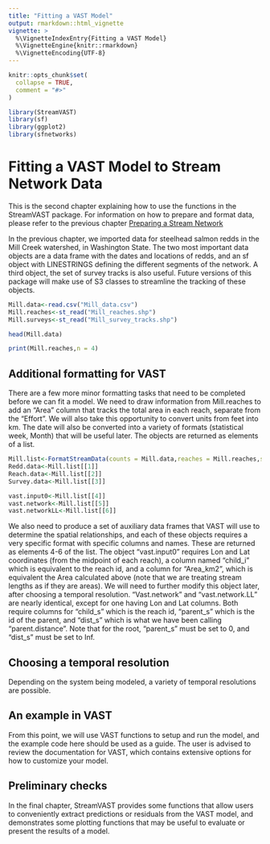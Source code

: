 ```yaml
---
title: "Fitting a VAST Model"
output: rmarkdown::html_vignette
vignette: >
  %\VignetteIndexEntry{Fitting a VAST Model}
  %\VignetteEngine{knitr::rmarkdown}
  %\VignetteEncoding{UTF-8}
---
```

```r
knitr::opts_chunk$set(
  collapse = TRUE,
  comment = "#>"
)
```

```r
library(StreamVAST)
library(sf)
library(ggplot2)
library(sfnetworks)
```

# Fitting a VAST Model to Stream Network Data
This is the second chapter explaining how to use the functions in the StreamVAST package. For information on how to prepare and format data, please refer to the previous chapter [Preparing a Stream Network](articles/shape_prep.html)

In the previous chapter, we imported data for steelhead salmon redds in the Mill Creek watershed, in Washington State. The two most important data objects are a data frame with the dates and locations of redds, and an sf object with LINESTRINGS defining the different segments of the network. A third object, the set of survey tracks is also useful. Future versions of this package will make use of S3 classes to streamline the tracking of these objects.

```r
Mill.data<-read.csv("Mill_data.csv")
Mill.reaches<-st_read("Mill_reaches.shp")
Mill.surveys<-st_read("Mill_survey_tracks.shp")
```

```r
head(Mill.data)
```

```r
print(Mill.reaches,n = 4)
```

## Additional formatting for VAST
There are a few more minor formatting tasks that need to be completed before we can fit a model. We need to draw information from Mill.reaches to add an "Area" column that tracks the total area in each reach, separate from the "Effort". We will also take this opportunity to convert units from feet into km. The date will also be converted into a variety of formats (statistical week, Month) that will be useful later. The objects are returned as elements of a list. 

```r
Mill.list<-FormatStreamData(counts = Mill.data,reaches = Mill.reaches,surveys = Mill.surveys,unit.conv = .0003048)
Redd.data<-Mill.list[[1]]
Reach.data<-Mill.list[[2]]
Survey.data<-Mill.list[[3]]

vast.input0<-Mill.list[[4]]
vast.network<-Mill.list[[5]]
vast.networkLL<-Mill.list[[6]]
```

We also need to produce a set of auxiliary data frames that VAST will use to determine the spatial relationships, and each of these objects requires a very specific format with specific columns and names. These are returned as elements 4-6 of the list. The object "vast.input0" requires Lon and Lat coordinates (from the midpoint of each reach), a column named "child_i" which is equivalent to the reach id, and a column for "Area_km2", which is equivalent the Area calculated above (note that we are treating stream lengths as if they are areas). We will need to further modify this object later, after choosing a temporal resolution.
"Vast.network" and "vast.network.LL" are nearly identical, except for one having Lon and Lat columns. Both require columns for "child_s" which is the reach id, "parent_s" which is the id of the parent, and "dist_s" which is what we have been calling "parent.distance". Note that for the root, "parent_s" must be set to 0, and "dist_s" must be set to Inf. 

## Choosing a temporal resolution
Depending on the system being modeled, a variety of temporal resolutions are possible. 


## An example in VAST
From this point, we will use VAST functions to setup and run the model, and the example code here should be used as a guide. The user is advised to review the documentation for VAST, which contains extensive options for how to customize your model.

## Preliminary checks





In the final chapter, StreamVAST provides some functions that allow users to conveniently extract predictions or residuals from the VAST model, and demonstrates some plotting functions that may be useful to evaluate or present the results of a model. 



